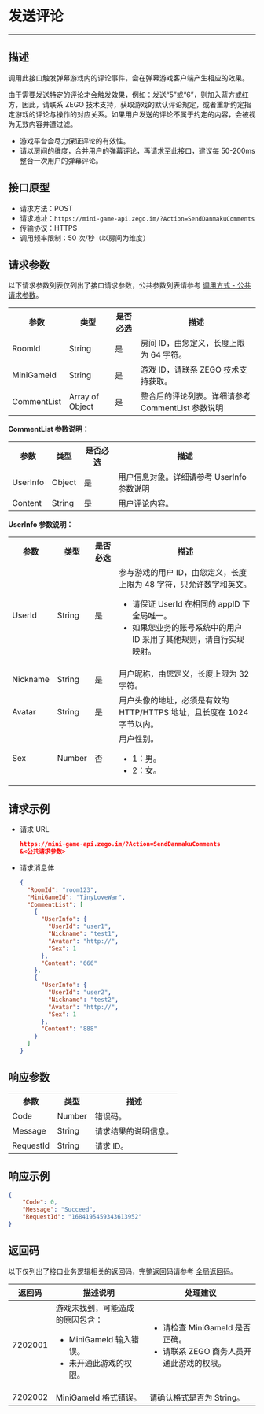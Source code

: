 # 发送评论

- - -

## 描述

调用此接口触发弹幕游戏内的评论事件，会在弹幕游戏客户端产生相应的效果。

由于需要发送特定的评论才会触发效果，例如：发送“5”或“6”，则加入蓝方或红方，因此，请联系 ZEGO 技术支持，获取游戏的默认评论规定，或者重新约定指定游戏的评论与操作的对应关系。如果用户发送的评论不属于约定的内容，会被视为无效内容并遭过滤。

<Note title="Note">

- 游戏平台会尽力保证评论的有效性。
- 请以房间的维度，合并用户的弹幕评论，再请求至此接口，建议每 50-200ms 整合一次用户的弹幕评论。

</Note>

## 接口原型

- 请求方法：POST
- 请求地址：`https://mini-game-api.zego.im/?Action=SendDanmakuComments`
- 传输协议：HTTPS
- 调用频率限制：50 次/秒（以房间为维度）

## 请求参数

以下请求参数列表仅列出了接口请求参数，公共参数列表请参考 [调用方式 - 公共请求参数](../Making%20API%20Requests.mdx#公共请求参数)。

<table class="collapsible-table" >
  
<tbody><tr data-row-level="1">
<th>参数</th>
<th>类型</th>
<th>是否必选</th>
<th>描述</th>
</tr>
<tr data-row-level="2">
<td>RoomId</td>
<td>String</td>
<td>是</td>
<td>房间 ID，由您定义，长度上限为 64 字符。</td>
</tr>
<tr data-row-level="3">
<td>MiniGameId</td>
<td>String</td>
<td>是</td>
<td>游戏 ID，请联系 ZEGO 技术支持获取。</td>
</tr>
<tr data-row-level="4" data-row-child="true">
<td>CommentList</td>
<td>Array of Object</td>
<td>是</td>
<td>整合后的评论列表。详细请参考 CommentList 参数说明</td>
</tr>
</tbody></table>

**CommentList 参数说明：**
<table>
<tbody>
<tr data-row-level="1">
<th>参数</th>
<th>类型</th>
<th>是否必选</th>
<th>描述</th>
</tr>
<tr data-row-level="4-1" data-row-child="true">
<td>UserInfo</td>
<td>Object</td>
<td>是</td>
<td>用户信息对象。详细请参考 UserInfo 参数说明</td>
</tr>
<tr data-row-level="4-2">
<td>Content</td>
<td>String</td>
<td>是</td>
<td>用户评论内容。</td>
</tr>
</tbody>
</table>

**UserInfo 参数说明：**
<table>
<tbody>
<tr data-row-level="1">
<th>参数</th>
<th>类型</th>
<th>是否必选</th>
<th>描述</th>
</tr>
<tr data-row-level="4-1-1">
<td>UserId</td>
<td>String</td>
<td>是</td>
<td>参与游戏的用户 ID，由您定义，长度上限为 48 字符，只允许数字和英文。<Warning title="Warning"><ul><li>请保证 UserId 在相同的 appID 下全局唯一。</li><li>如果您业务的账号系统中的用户 ID 采用了其他规则，请自行实现映射。</li></ul></Warning></td>
</tr>
<tr data-row-level="4-1-2">
<td>Nickname</td>
<td>String</td>
<td>是</td>
<td>用户昵称，由您定义，长度上限为 32 字符。</td>
</tr>
<tr data-row-level="4-1-3">
<td>Avatar</td>
<td>String</td>
<td>是</td>
<td>用户头像的地址，必须是有效的 HTTP/HTTPS 地址，且长度在 1024 字节以内。</td>
</tr>
<tr data-row-level="4-1-4">
<td>Sex</td>
<td>Number</td>
<td>否</td>
<td>用户性别。<ul><li>1：男。</li><li>2：女。</li></ul></td>
</tr>
</tbody>
</table>

## 请求示例

- 请求 URL
  
    ```json
    https://mini-game-api.zego.im/?Action=SendDanmakuComments
    &<公共请求参数>
    ```

- 请求消息体
  
    ```json
    {
      "RoomId": "room123",
      "MiniGameId": "TinyLoveWar",
      "CommentList": [
        {
          "UserInfo": {
            "UserId": "user1",
            "Nickname": "test1",
            "Avatar": "http://",
            "Sex": 1
          },
          "Content": "666"
        },
        {
          "UserInfo": {
            "UserId": "user2",
            "Nickname": "test2",
            "Avatar": "http://",
            "Sex": 1
          },
          "Content": "888"
        }
      ]
    }
    ```

## 响应参数

<table>
  
<tbody><tr data-row-level="1">
<th>参数</th>
<th>类型</th>
<th>描述</th>
</tr>
<tr data-row-level="2">
<td>Code</td>
<td>Number</td>
<td>错误码。</td>
</tr>
<tr data-row-level="3">
<td>Message</td>
<td>String</td>
<td>请求结果的说明信息。</td>
</tr>
<tr data-row-level="4">
<td>RequestId</td>
<td>String</td>
<td>请求 ID。</td>
</tr>
</tbody></table>

## 响应示例

```json
{
    "Code": 0,
    "Message": "Succeed",
    "RequestId": "1684195459343613952"
}
```

## 返回码

以下仅列出了接口业务逻辑相关的返回码，完整返回码请参考 [全局返回码](../Return%20Codes.mdx)。

| 返回码 | 描述说明 | 处理建议 |
| -- | -- | -- |
| 7202001 |  游戏未找到，可能造成的原因包含：<ul><li>MiniGameId 输入错误。</li><li>未开通此游戏的权限。</li></ul> | <ul><li>请检查 MiniGameId 是否正确。</li><li>请联系 ZEGO 商务人员开通此游戏的权限。</li></ul> |
| 7202002 |  MiniGameId 格式错误。 | 请确认格式是否为 String。 |

